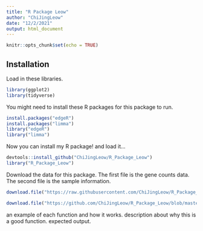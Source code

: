 ```yaml
---
title: "R Package Leow"
author: "ChiJingLeow"
date: "12/2/2021"
output: html_document
---
```


```r
knitr::opts_chunk$set(echo = TRUE)
```

## Installation

Load in these libraries.
```r
library(ggplot2)
library(tidyverse)
```

You might need to install these R packages for this package to run.
```r
install.packages("edgeR")
install.packages("limma")
library("edgeR")
library("limma")
```

Now you can install my R package!
and load it...
```r
devtools::install_github("ChiJingLeow/R_Package_Leow")
library("R_Package_Leow")
```

Download the data for this package. 
The first file is the gene counts data.
The second file is the sample information.
```r
download.file("https://raw.githubusercontent.com/ChiJingLeow/R_Package_Leow/master/Data/GSE60450_LactationGenewiseCounts.txt", destfile = "cloud/project/Data/Genedata.txt")

download.file("https://github.com/ChiJingLeow/R_Package_Leow/blob/master/Data/SampleInfo_Corrected.txt", destfile = "cloud/project/Data/Sampleinfo.txt")
```



an example of each function and how it works.
description about why this is a good function. 
expected output.